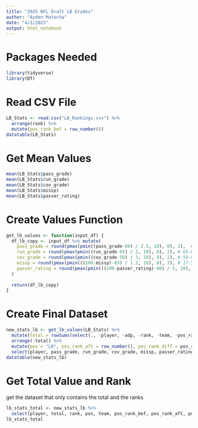 ```yaml
---
title: "2025 NFL Draft LB Grades"
author: "Ayden Matocha"
date: "4/2/2025"
output: html_notebook
---
```


# Packages Needed
```r
library(tidyverse)
library(DT)
```

# Read CSV File
```r
LB_Stats <- read.csv("LB_Rankings.csv") %>%
  arrange(rank) %>%
  mutate(pos_rank_bef = row_number())
datatable(LB_Stats)
```

# Get Mean Values
```r
mean(LB_Stats$pass_grade)
mean(LB_Stats$run_grade)
mean(LB_Stats$cov_grade)
mean(LB_Stats$missp)
mean(LB_Stats$passer_rating)
```

# Create Values Function
```r
get_lb_values <- function(input_df) {
  df_lb_copy <- input_df %>% mutate(
    pass_grade = round(pmax(pmin((pass_grade-60) / 2.5, 10), 0), 2),  # 60-85, mean 72.5
    run_grade = round(pmax(pmin((run_grade-65) / 2, 10), 0), 2), # 65-85, mean 75
    cov_grade = round(pmax(pmin((cov_grade-50) / 3, 10), 0), 2), # 50-80, mean 65
    missp = round(pmax(pmin(((100-missp)-83) / 1.2, 10), 0), 2), # 17-5, mean 11
    passer_rating = round(pmax(pmin(((200-passer_rating)-80) / 5, 10), 0), 2), # 120-70, mean 95
  )
  
  return(df_lb_copy)
}
```

# Create Final Dataset
```r
new_stats_lb <- get_lb_values(LB_Stats) %>% 
  mutate(total = rowSums(select(., -player, -adp, -rank, -team, -pos_rank_bef))) %>% 
  arrange(-total) %>% 
  mutate(pos = "LB", pos_rank_aft = row_number(), pos_rank_diff = pos_rank_bef-pos_rank_aft) %>%
  select(player, pass_grade, run_grade, cov_grade, missp, passer_rating, total, rank, pos, team, pos_rank_bef, pos_rank_aft, pos_rank_diff)
datatable(new_stats_lb)
```

# Get Total Value and Rank
get the dataset that only contains the total and the ranks
```r
lb_stats_total <- new_stats_lb %>%
  select(player, total, rank, pos, team, pos_rank_bef, pos_rank_aft, pos_rank_diff)
lb_stats_total
```